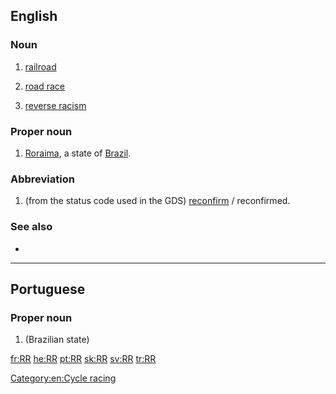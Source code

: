 {{also|RR|R-R|R.R.|R. R.|R.-R.|R&R}}
==English==

===Noun===
{{en-noun}}

# [[railroad]]
# {{lb|en|cycling}} [[road race]]
# [[reverse racism]]

===Proper noun===
{{en-proper noun}}

# [[Roraima]], a state of [[Brazil]].

===Abbreviation===
{{rfc-header|Abbreviation}}
{{en-abbr}}

# {{lb|en|aviation|travel|dated}} (from the status code used in the GDS) [[reconfirm]] / reconfirmed.

===See also===
* {{l|en|R and R}}

[[Category:en:Cycle racing]]

----

==Portuguese==

===Proper noun===
{{pt-proper noun}}

# {{abbreviation of|Roraima|lang=pt|nodot=1}} (Brazilian state)

[[fr:RR]]
[[he:RR]]
[[pt:RR]]
[[sk:RR]]
[[sv:RR]]
[[tr:RR]]